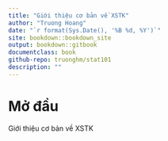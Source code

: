 ```yaml
--- 
title: "Giới thiệu cơ bản về XSTK"
author: "Truong Hoang"
date: "`r format(Sys.Date(), '%B %d, %Y')`"
site: bookdown::bookdown_site
output: bookdown::gitbook
documentclass: book
github-repo: truonghm/stat101
description: ""
---
```



# Mở đầu {-}

Giới thiệu cơ bản về XSTK